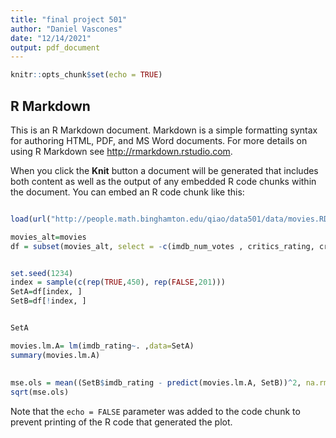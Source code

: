 ---
title: "final project 501"
author: "Daniel Vascones"
date: "12/14/2021"
output: pdf_document
---

```{r setup, include=FALSE}
knitr::opts_chunk$set(echo = TRUE)
```

## R Markdown

This is an R Markdown document. Markdown is a simple formatting syntax for authoring HTML, PDF, and MS Word documents. For more details on using R Markdown see <http://rmarkdown.rstudio.com>.

When you click the **Knit** button a document will be generated that includes both content as well as the output of any embedded R code chunks within the document. You can embed an R code chunk like this:

```{r}

```

```{r}
load(url("http://people.math.binghamton.edu/qiao/data501/data/movies.RData"))

movies_alt=movies
df = subset(movies_alt, select = -c(imdb_num_votes , critics_rating, critics_score, audience_rating, audience_score, best_pic_nom, best_pic_win, top200_box, imdb_url, rt_url, actor1, actor2, actor3, actor4, actor5, director, title, studio))


set.seed(1234)
index = sample(c(rep(TRUE,450), rep(FALSE,201)))
SetA=df[index, ]
SetB=df[!index, ]


SetA

movies.lm.A= lm(imdb_rating~. ,data=SetA)
summary(movies.lm.A)

```

## 



```{r}
mse.ols = mean((SetB$imdb_rating - predict(movies.lm.A, SetB))^2, na.rm = T)
sqrt(mse.ols)

```

Note that the `echo = FALSE` parameter was added to the code chunk to prevent printing of the R code that generated the plot.
